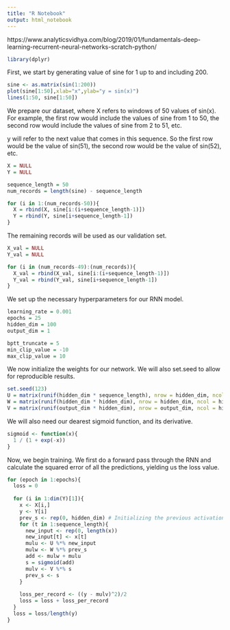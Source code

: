 ```yaml
---
title: "R Notebook"
output: html_notebook
---
```

https://www.analyticsvidhya.com/blog/2019/01/fundamentals-deep-learning-recurrent-neural-networks-scratch-python/

```r
library(dplyr)
```
First, we start by generating value of sine for 1 up to and including 200. 

```r
sine <- as.matrix(sin(1:200))
plot(sine[1:50],xlab="x",ylab="y = sin(x)")
lines(1:50, sine[1:50])
```
We prepare our dataset, where X refers to windows of 50 values of sin(x). For example, the first row would include the values of sine from 1 to 50, the second row would include the values of sine from 2 to 51, etc.

y will refer to the next value that comes in this sequence. So the first row would be the value of sin(51), the second row would be the value of sin(52), etc.

```r
X = NULL
Y = NULL

sequence_length = 50
num_records = length(sine) - sequence_length

for (i in 1:(num_records-50)){
  X = rbind(X, sine[i:(i+sequence_length-1)])
  Y = rbind(Y, sine[i+sequence_length-1])
}

```

The remaining records will be used as our validation set.

```r
X_val = NULL
Y_val = NULL

for (i in (num_records-49):(num_records)){
  X_val = rbind(X_val, sine[i:(i+sequence_length-1)])
  Y_val = rbind(Y_val, sine[i+sequence_length-1])
}

```


We set up the necessary hyperparameters for our RNN model.

```r
learning_rate = 0.001
epochs = 25
hidden_dim = 100
output_dim = 1

bptt_truncate = 5
min_clip_value = -10
max_clip_value = 10
```

We now initialize the weights for our network. We will also set.seed to allow for reproducible results.

```r
set.seed(123)
U = matrix(runif(hidden_dim * sequence_length), nrow = hidden_dim, ncol = sequence_length)
W = matrix(runif(hidden_dim * hidden_dim), nrow = hidden_dim, ncol = hidden_dim)
V = matrix(runif(output_dim * hidden_dim), nrow = output_dim, ncol = hidden_dim)
```

We will also need our dearest sigmoid function, and its derivative.

```r
sigmoid <- function(x){
  1 / (1 + exp(-x))
}
```

Now, we begin training. We first do a forward pass through the RNN and calculate the squared error of all the predictions, yielding us the loss value.

```r
for (epoch in 1:epochs){
  loss = 0
  
  for (i in 1:dim(Y)[1]){
    x <- X[i,]
    y <- Y[i]
    prev_s <- rep(0, hidden_dim) # Initializing the previous activation as a vector of 0s.
    for (t in 1:sequence_length){
      new_input <- rep(0, length(x))
      new_input[t] <- x[t]
      mulu <- U %*% new_input
      mulw <- W %*% prev_s
      add <- mulw + mulu
      s = sigmoid(add)
      mulv <- V %*% s
      prev_s <- s
    }
    
    loss_per_record <- ((y - mulv)^2)/2
    loss = loss + loss_per_record
  }
  loss = loss/length(y)
}
```

